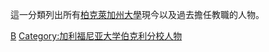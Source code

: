 {{Commonscat|Faculty of the University of California, Berkeley}}
{{noteTA
|1=zh-hans:伯克利;zh-hant:柏克萊;
}}
這一分類列出所有[[柏克萊加州大學|柏克萊加州大學]]現今以及過去擔任教職的人物。

[[Category:加利福尼亞大學教師|B]]
[[Category:加利福尼亚大学伯克利分校人物|Category:加利福尼亚大学伯克利分校人物]]
